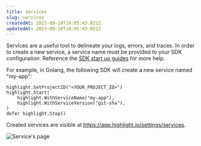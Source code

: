 ```yaml
---
title: Services
slug: services
createdAt: 2023-09-18T18:05:43.021Z
updatedAt: 2023-09-18T18:05:43.021Z
---
```


Services are a useful tool to delineate your logs, errors, and traces. In order to create a new service, a service name must be provided to your SDK configuration.
Reference the [SDK start up guides](../../../getting-started/1_overview.md) for more help.

For example, in Golang, the following SDK will create a new service named "my-app":

```
highlight.SetProjectID("<YOUR_PROJECT_ID>")
highlight.Start(
    highlight.WithServiceName("my-app"),
    highlight.WithServiceVersion("git-sha"),
)
defer highlight.Stop()
```

Created services are visible at https://app.highlight.io/settings/services.

![Service's page](/images/features/services.png)
